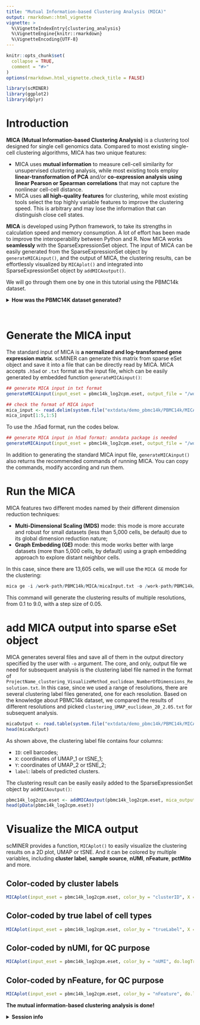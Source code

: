 ```yaml
---
title: "Mutual Information-based Clustering Analysis (MICA)"
output: rmarkdown::html_vignette
vignette: >
  %\VignetteIndexEntry{clustering_analysis}
  %\VignetteEngine{knitr::rmarkdown}
  %\VignetteEncoding{UTF-8}
---
```


```r
knitr::opts_chunk$set(
  collapse = TRUE,
  comment = "#>"
)
options(rmarkdown.html_vignette.check_title = FALSE)
```

```r
library(scMINER)
library(ggplot2)
library(dplyr)
```

# Introduction

**MICA (Mutual Information-based Clustering Analysis)** is a clustering tool designed for single cell genomics data. Compared to most existing single-cell clustering algorithms, MICA has two unique features:

- MICA uses **mutual information** to measure cell-cell similarity for unsupervised clustering analysis, while most existing tools employ **linear-transformation of PCA** and/or **co-expression analysis using linear Pearson or Spearman correlations** that may not capture the nonlinear cell-cell distance.
- MICA uses **all high-quality features** for clustering, while most existing tools select the top highly variable features to improve the clustering speed. This is arbitrary and may lose the information that can distinguish close cell states.  

**MICA** is developed using Python framework, to take its strengths in calculation speed and memory consumption. A lot of effort has been made to improve the interoperability between Python and R. Now MICA works **seamlessly** with the SparseExpressionSet object. The input of MICA can be easily generated from the SparseExpressionSet object by `generateMICAinput()`, and the output of MICA, the clustering results, can be effortlessly visualized by `MICAplot()` and integrated into SparseExpressionSet object by `addMICAoutput()`.

We will go through them one by one in this tutorial using the PBMC14k dataset.

<details>
<summary>**How was the PBMC14K dataset generated?**</summary>
```r
## Load the raw count matrix
data("pbmc14k_rawCount")

## Read the true labels
pbmc14k_trueLabel <- read.table(system.file("extdata/demo_pbmc14k/PBMC14k_trueLabel.txt.gz", package = "scMINER"), header = T, row.names = 1, sep = "\t", quote = "", stringsAsFactors = FALSE)

## The true_label much cover all cells in the expression matrix
table(colnames(pbmc14k_rawCount) %in% row.names(pbmc14k_trueLabel))

## Create the sparse eSet object using the true_label
pbmc14k_raw.eset <- createSparseEset(input_matrix = pbmc14k_rawCount, cellData = pbmc14k_trueLabel, featureData = NULL, projectID = "PBMC14k", addMetaData = TRUE)

## Filter he sparse eSet object using the auto mode
pbmc14k_filtered.eset <- filterSparseEset(pbmc14k_raw.eset, filter_mode = "auto", filter_type = "both")

## Normalize he sparse eSet object using the auto mode
pbmc14k_log2cpm.eset <- normalizeSparseEset(pbmc14k_filtered.eset, scale_factor = 1000000, log_base = 2, log_pseudoCount = 1)
```
</details>
\


# Generate the MICA input

The standard input of MICA is **a normalized and log-transformed gene expression matrix**. scMINER can generate this matrix from sparse eSet object and save it into a file that can be directly read by MICA. MICA accepts `.h5ad` or `.txt` format as the input file, which can be easily generated by embedded function `generateMICAinput()`:
```r
## generate MICA input in txt format
generateMICAinput(input_eset = pbmc14k_log2cpm.eset, output_file = "/work-path/PBMC14k/MICA/micaInput.txt", overwrite = FALSE)

## check the format of MICA input
mica_input <- read.delim(system.file("extdata/demo_pbmc14k/PBMC14k/MICA/micaInput.txt", package = "scMINER"), header = T, sep = "\t", row.names = 1)
mica_input[1:5,1:5]
```

To use the .h5ad format, run the codes below.
```r
## generate MICA input in h5ad format: anndata package is needed
generateMICAinput(input_eset = pbmc14k_log2cpm.eset, output_file = "/work-path/PBMC14k/MICA/micaInput.h5ad", overwrite = FALSE)
```

In addition to generating the standard MICA input file, `generateMICAinput()` also returns the recommended commands of running MICA. You can copy the commands, modify according and run them.


# Run the MICA

MICA features two different modes named by their different dimension reduction techniques:

- **Multi-Dimensional Scaling (MDS)** mode: this mode is more accurate and robust for small datasets (less than 5,000 cells, be default) due to its global dimension reduction nature;
- **Graph Embedding (GE)** mode: this mode works better with large datasets (more than 5,000 cells, by default) using a graph embedding approach to explore distant neighbor cells.

In this case, since there are 13,605 cells, we will use the `MICA GE` mode for the clustering:
```r
mica ge -i /work-path/PBMC14k/MICA/micaInput.txt -o /work-path/PBMC14k/MICA/micaOutput -minr 0.1, -maxr 9.0 -ss 0.05 -nw 40
```

This command will generate the clustering results of multiple resolutions, from 0.1 to 9.0, with a step size of 0.05.

# add MICA output into sparse eSet object

MICA generates several files and save all of them in the output directory specified by the user with `-o` argument. The core, and only, output file we need for subsequent analysis is the clustering label file named in the format of `ProjectName_clustering_VisualizeMethod_euclidean_NumberOfDimensions_Resolution.txt`. In this case, since we used a range of resolutions, there are several clustering label files generated, one for each resolution. Based on the knowledge about PBMC14k dataset, we compared the results of different resolutions and picked `clustering_UMAP_euclidean_20_2.05.txt` for subsequent analysis.

```r
micaOutput <- read.table(system.file("extdata/demo_pbmc14k/PBMC14k/MICA/clustering_UMAP_euclidean_20_2.05.txt", package = "scMINER"), header = TRUE, sep = "\t", quote = "", stringsAsFactors = F)
head(micaOutput)
```
As shown above, the clustering label file contains four columns:

- `ID`: cell barcodes;
- `X`: coordinates of UMAP_1 or tSNE_1;
- `Y`: coordinates of UMAP_2 or tSNE_2;
- `label`: labels of predicted clusters.

The clustering result can be easily easily added to the SparseExpressionSet object by `addMICAoutput()`:
```r
pbmc14k_log2cpm.eset <- addMICAoutput(pbmc14k_log2cpm.eset, mica_output_file = system.file("extdata/demo_pbmc14k/PBMC14k/MICA/clustering_UMAP_euclidean_20_2.05.txt", package = "scMINER"), visual_method = "umap")
head(pData(pbmc14k_log2cpm.eset))
```

# Visualize the MICA output

scMINER provides a function, `MICAplot()` to easily visualize the clustering results on a 2D plot, UMAP or tSNE. And it can be colored by multiple variables, including **cluster label**, **sample source**, **nUMI**, **nFeature**, **pctMito** and more.  

## Color-coded by cluster labels

```r
MICAplot(input_eset = pbmc14k_log2cpm.eset, color_by = "clusterID", X = "UMAP_1", Y = "UMAP_2", point.size = 0.1, fontsize.cluster_label = 6)
```

## Color-coded by true label of cell types

```r
MICAplot(input_eset = pbmc14k_log2cpm.eset, color_by = "trueLabel", X = "UMAP_1", Y = "UMAP_2", point.size = 0.1, fontsize.cluster_label = 4)
```

## Color-coded by nUMI, for QC purpose

```r
MICAplot(input_eset = pbmc14k_log2cpm.eset, color_by = "nUMI", do.logTransform = TRUE, point.size = 0.1)
```


## Color-coded by nFeature, for QC purpose

```r
MICAplot(input_eset = pbmc14k_log2cpm.eset, color_by = "nFeature", do.logTransform = TRUE, point.size = 0.1)
```


**The mutual information-based clustering analysis is done!**

<details>
<summary>**Session info**</summary>
```r
sessioninfo::session_info()
```
</details>
\

